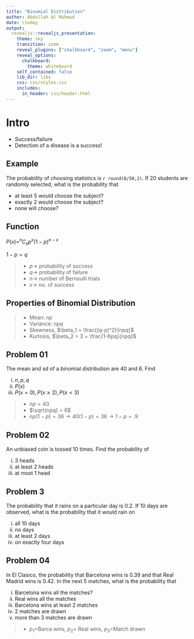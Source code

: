---
title: "Binomial Distribution"
author: Abdullah Al Mahmud
date: \today
output: 
  revealjs::revealjs_presentation:
    theme: sky
    transition: zoom
    reveal_plugins: ["chalkboard", "zoom", "menu"]
    reveal_options:
      chalkboard:
        theme: whiteboard
    self_contained: false
    lib_dir: libs
    css: css/styles.css
    includes:
      in_header: css/header.html
---

# Intro

- Success/failure
- Detection of a disease is a success!


## Example

The probability of choosing statistics is `r round(8/50,2)`. If 20 students are randomly selected, what is the probability that 

- at least 5 would choose the subject?
- exactly 2 would choose the subject?
- none will choose? 

## Function

$P(x) = ^nC_xp^x(1-p)^{n-x}$

$1-p=q$

> - $p \to$ probability of success
> - $q \to$ probability of failure
> - $n \to$ number of Bernoulli trials
> - $x \to$ no. of success

## Properties of Binomial Distribution

> - Mean: $np$
> - Variance: $npq$
> - Skewness, $\beta_1 = \frac{(q-p)^2}{npq}$
> - Kurtosis, $\beta_2 = 3 + \frac{1-6pq}{npq}$


## Problem 01

The mean and sd of a binomial distribution are 40 and 6. Find 

i) $n,p,q$
ii) $P(x)$
iii) $P(x=0), P(x\ge2), P(x\lt3)$

> - $np = 40$
> - $\sqrt{npq} = 6$
> - $np(1-p)=36 \to 40(1-p)=36 \to 1-p=.9$

## Problem 02

An unbiased coin is tossed 10 times. Find the probability of 

i) 3 heads
ii) at least 2 heads
iii) at most 1 head

## Problem 3

The probability that it rains on a particular day is 0.2. If 10 days are observed, what is the probability that it would rain on

i) all 10 days
ii) no days
iii) at least 2 days
iv) on exactly four days

## Problem 04

In El Clasico, the probability that Barcelona wins is 0.39 and that Real Madrid wins is 0.42. In the next 5 matches, what is the probability that

i) Barcelona wins all the matches?
ii) Real wins all the matches
iii) Barcelona wins at least 2 matches
iv) 2 matches are drawn
v) more than 3 matches are drawn

> - $p_1=$Barca wins, $p_2 =$ Real wins, $p_3 =$Match drawn